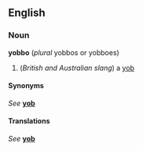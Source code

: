 ==English==
===Noun===
{{wikipedia}}
'''yobbo'''  (''plural'' yobbos or yobboes)
#(''British and Australian slang'') a [[yob]]

====Synonyms====
''See'' '''[[yob]]'''

====Translations====
''See'' '''[[yob]]'''